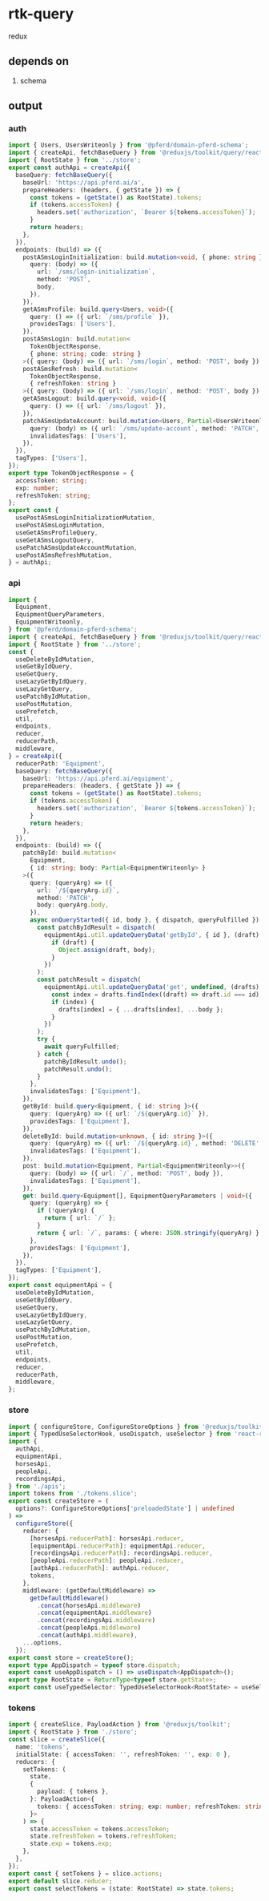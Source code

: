 # rtk-query

redux

## depends on

1. schema

## output

### auth

```typescript title="auth.api.ts"
import { Users, UsersWriteonly } from '@pferd/domain-pferd-schema';
import { createApi, fetchBaseQuery } from '@reduxjs/toolkit/query/react';
import { RootState } from '../store';
export const authApi = createApi({
  baseQuery: fetchBaseQuery({
    baseUrl: 'https://api.pferd.ai/a',
    prepareHeaders: (headers, { getState }) => {
      const tokens = (getState() as RootState).tokens;
      if (tokens.accessToken) {
        headers.set('authorization', `Bearer ${tokens.accessToken}`);
      }
      return headers;
    },
  }),
  endpoints: (build) => ({
    postASmsLoginInitialization: build.mutation<void, { phone: string }>({
      query: (body) => ({
        url: `/sms/login-initialization`,
        method: 'POST',
        body,
      }),
    }),
    getASmsProfile: build.query<Users, void>({
      query: () => ({ url: `/sms/profile` }),
      providesTags: ['Users'],
    }),
    postASmsLogin: build.mutation<
      TokenObjectResponse,
      { phone: string; code: string }
    >({ query: (body) => ({ url: `/sms/login`, method: 'POST', body }) }),
    postASmsRefresh: build.mutation<
      TokenObjectResponse,
      { refreshToken: string }
    >({ query: (body) => ({ url: `/sms/login`, method: 'POST', body }) }),
    getASmsLogout: build.query<void, void>({
      query: () => ({ url: `/sms/logout` }),
    }),
    patchASmsUpdateAccount: build.mutation<Users, Partial<UsersWriteonly>>({
      query: (body) => ({ url: `/sms/update-account`, method: 'PATCH', body }),
      invalidatesTags: ['Users'],
    }),
  }),
  tagTypes: ['Users'],
});
export type TokenObjectResponse = {
  accessToken: string;
  exp: number;
  refreshToken: string;
};
export const {
  usePostASmsLoginInitializationMutation,
  usePostASmsLoginMutation,
  useGetASmsProfileQuery,
  useGetASmsLogoutQuery,
  usePatchASmsUpdateAccountMutation,
  usePostASmsRefreshMutation,
} = authApi;
```

### api

```typescript title="equipment.api.ts"
import {
  Equipment,
  EquipmentQueryParameters,
  EquipmentWriteonly,
} from '@pferd/domain-pferd-schema';
import { createApi, fetchBaseQuery } from '@reduxjs/toolkit/query/react';
import { RootState } from '../store';
const {
  useDeleteByIdMutation,
  useGetByIdQuery,
  useGetQuery,
  useLazyGetByIdQuery,
  useLazyGetQuery,
  usePatchByIdMutation,
  usePostMutation,
  usePrefetch,
  util,
  endpoints,
  reducer,
  reducerPath,
  middleware,
} = createApi({
  reducerPath: 'Equipment',
  baseQuery: fetchBaseQuery({
    baseUrl: 'https://api.pferd.ai/equipment',
    prepareHeaders: (headers, { getState }) => {
      const tokens = (getState() as RootState).tokens;
      if (tokens.accessToken) {
        headers.set('authorization', `Bearer ${tokens.accessToken}`);
      }
      return headers;
    },
  }),
  endpoints: (build) => ({
    patchById: build.mutation<
      Equipment,
      { id: string; body: Partial<EquipmentWriteonly> }
    >({
      query: (queryArg) => ({
        url: `/${queryArg.id}`,
        method: 'PATCH',
        body: queryArg.body,
      }),
      async onQueryStarted({ id, body }, { dispatch, queryFulfilled }) {
        const patchByIdResult = dispatch(
          equipmentApi.util.updateQueryData('getById', { id }, (draft) => {
            if (draft) {
              Object.assign(draft, body);
            }
          })
        );
        const patchResult = dispatch(
          equipmentApi.util.updateQueryData('get', undefined, (drafts) => {
            const index = drafts.findIndex((draft) => draft.id === id);
            if (index) {
              drafts[index] = { ...drafts[index], ...body };
            }
          })
        );
        try {
          await queryFulfilled;
        } catch {
          patchByIdResult.undo();
          patchResult.undo();
        }
      },
      invalidatesTags: ['Equipment'],
    }),
    getById: build.query<Equipment, { id: string }>({
      query: (queryArg) => ({ url: `/${queryArg.id}` }),
      providesTags: ['Equipment'],
    }),
    deleteById: build.mutation<unknown, { id: string }>({
      query: (queryArg) => ({ url: `/${queryArg.id}`, method: 'DELETE' }),
      invalidatesTags: ['Equipment'],
    }),
    post: build.mutation<Equipment, Partial<EquipmentWriteonly>>({
      query: (body) => ({ url: `/`, method: 'POST', body }),
      invalidatesTags: ['Equipment'],
    }),
    get: build.query<Equipment[], EquipmentQueryParameters | void>({
      query: (queryArg) => {
        if (!queryArg) {
          return { url: `/` };
        }
        return { url: `/`, params: { where: JSON.stringify(queryArg) } };
      },
      providesTags: ['Equipment'],
    }),
  }),
  tagTypes: ['Equipment'],
});
export const equipmentApi = {
  useDeleteByIdMutation,
  useGetByIdQuery,
  useGetQuery,
  useLazyGetByIdQuery,
  useLazyGetQuery,
  usePatchByIdMutation,
  usePostMutation,
  usePrefetch,
  util,
  endpoints,
  reducer,
  reducerPath,
  middleware,
};
```

### store

```typescript title="store.ts"
import { configureStore, ConfigureStoreOptions } from '@reduxjs/toolkit';
import { TypedUseSelectorHook, useDispatch, useSelector } from 'react-redux';
import {
  authApi,
  equipmentApi,
  horsesApi,
  peopleApi,
  recordingsApi,
} from './apis';
import tokens from './tokens.slice';
export const createStore = (
  options?: ConfigureStoreOptions['preloadedState'] | undefined
) =>
  configureStore({
    reducer: {
      [horsesApi.reducerPath]: horsesApi.reducer,
      [equipmentApi.reducerPath]: equipmentApi.reducer,
      [recordingsApi.reducerPath]: recordingsApi.reducer,
      [peopleApi.reducerPath]: peopleApi.reducer,
      [authApi.reducerPath]: authApi.reducer,
      tokens,
    },
    middleware: (getDefaultMiddleware) =>
      getDefaultMiddleware()
        .concat(horsesApi.middleware)
        .concat(equipmentApi.middleware)
        .concat(recordingsApi.middleware)
        .concat(peopleApi.middleware)
        .concat(authApi.middleware),
    ...options,
  });
export const store = createStore();
export type AppDispatch = typeof store.dispatch;
export const useAppDispatch = () => useDispatch<AppDispatch>();
export type RootState = ReturnType<typeof store.getState>;
export const useTypedSelector: TypedUseSelectorHook<RootState> = useSelector;
```

### tokens

```typescript title="tokens.slice.ts"
import { createSlice, PayloadAction } from '@reduxjs/toolkit';
import { RootState } from './store';
const slice = createSlice({
  name: 'tokens',
  initialState: { accessToken: '', refreshToken: '', exp: 0 },
  reducers: {
    setTokens: (
      state,
      {
        payload: { tokens },
      }: PayloadAction<{
        tokens: { accessToken: string; exp: number; refreshToken: string };
      }>
    ) => {
      state.accessToken = tokens.accessToken;
      state.refreshToken = tokens.refreshToken;
      state.exp = tokens.exp;
    },
  },
});
export const { setTokens } = slice.actions;
export default slice.reducer;
export const selectTokens = (state: RootState) => state.tokens;
```
